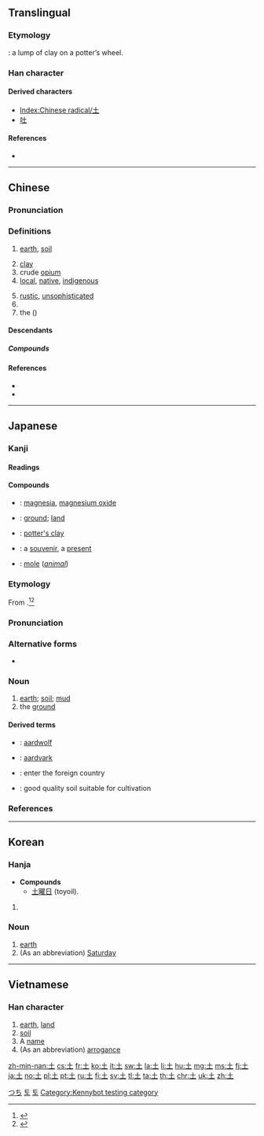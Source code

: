 {{also|士|±}}
==Translingual==
{{stroke order|type=animate}}

===Etymology===
{{Han etyl}}
{{liushu|p}}: a lump of clay on a potter’s wheel.

===Han character===
{{Han char|rn=32|rad=土|as=00|sn=3|four=40100|canj=G}}

====Derived characters====
* [[Index:Chinese radical/土]]
* [[吐]]

====References====
* {{Han ref|kx=0223.010|dkj=04867|dj=0453.230|hdz=10415.010|uh=571F|ud=22303|bh=A467|bd=42087}}
[[Category:CJKV radicals| ]]

----

==Chinese==
{{zh-forms}}

===Pronunciation===
{{zh-pron
|m=tǔ
|ma=y
|c=tou2
|h=pfs=thú
|md=tù
|mn=thó͘
|w=2thu
|mc=y
|oc=y
|cat=n,pn,a
}}

===Definitions===
{{zh-hanzi}}

# [[earth]], [[soil]]
#: {{zh-x|這兒{r} 的 '''土''' 夠 肥 的。|The '''soil''' here is quite fertile.}}
# [[clay]]
# crude [[opium]]
# [[local]], [[native]], [[indigenous]]
#: {{zh-l|土著|aboriginal}}
# [[rustic]], [[unsophisticated]]
# {{surname|lang=zh}}
# the {{w|Tujia people|Tujia ethnic group}} ({{zh-l|土家族}})

====Descendants====
{{CJKV|土|つ|j2=と|토|thổ}}

=====Compounds=====
{{zh-der|土城|陶土|土壩|土包子|土崩瓦解|土布|土財主|土產|土道|土地|土地改革|土地廟|土豆|土豆兒|土耳其|土法|土方|土方兒|土房|土肥|土匪|土糞|土改|土崗|土疙瘩|土埂|土豪|土話|土皇帝|土黃|土貨|土家族|土建|土階茅茨|土坎|土坎兒|土庫曼|土庫曼斯坦|土塊|土牢|土老財|土老帽兒|土壘|土里土氣|土名|土模|土木|土木工程|土木形骸|土牛木馬|土偶|土坯|土坡|土坡兒|土氣|土牆|土壤|土人|土色|土生土長|土石方|土俗|土特產|土頭土腦|土溫|土物|土星|土腥氣|土性|土洋結合|土音|土語|土葬|土造|土政策|土紙|土質|土著|土專家|土族}}

====References====
* {{R:cedict}}
* {{thcwd|192}}

----

==Japanese==

===Kanji===
{{ja-kanji|grade=1|rs=土00}}

====Readings====
{{ja-readings
|goon=[[つ]] (tsu)
|kanon=[[と]] (to)
|kanyoon=[[ど]] (do)
|kun=[[つち]] (tsuchi)}}

====Compounds====
{{der-top|Compounds}}
* {{ja-r|苦土|くど}}: [[magnesia]], [[magnesium oxide]]
* {{ja-r|土地|とち}}: [[ground]]; [[land]]
* {{ja-r|陶土|とうど}}: [[potter's clay]]
* {{ja-r|土産|みやげ}}: a [[souvenir]], a [[present]]
* {{ja-r|土竜|もぐら}}: [[mole]] (''[[animal]]'')
{{der-bottom}}

{{ja-kanjitab|つち|yomi=k}}

===Etymology===
From {{etyl|ojp|ja|sort=つち}}.<ref name="KDJ">{{R:Kokugo Dai Jiten}}</ref><ref name="DJR">{{R:Daijirin}}</ref>

===Pronunciation===
{{ja-pron|yomi=k|つち|acc=2|dev=1|acc_ref=DJR,NHK}}

===Alternative forms===
* {{ja-l|地}}

===Noun===
{{ja-noun|つち}}

# [[earth]]; [[soil]]; [[mud]]
# the [[ground]]

====Derived terms====
* {{ja-r|土狼|つちおおかみ}}: [[aardwolf]]
* {{ja-r|土豚|つちぶた}}: [[aardvark]]
* {{ja-r|土を踏む|つち を ふむ}}: enter the foreign country
* {{ja-r|真土|まつち}}: good quality soil suitable for cultivation

===References===
<references/>

[[Category:1000 Japanese basic words|つち]]

----

==Korean==

===Hanja===
{{ko-hanja|hangeul=[[토]], [[두]]|mr=t'o, tu|y=tho, twu|eumhun=[[흙]], [[뿌리]]|ehrv=heulk, ppuri|ehmr=hŭk, ppuri|ehy=hulk, ppuli}}
* '''Compounds'''
** [[土曜日]] (toyoil).

# {{defn|lang=ko|sort=土00}}

===Noun===
{{ko-noun|hangeul=토}}

# [[earth]]
# (As an abbreviation) [[Saturday]]

[[Category:ko:Days of the week|토]]
[[Category:Hanja readings|토]]

----

==Vietnamese==

===Han character===
{{vi-hantu|[[thổ]], [[tiên]]|rs=土00}}

# [[earth]], [[land]]
# [[soil]]
# A [[name]]
# (As an abbreviation) [[arrogance]]

[[Category:Kennybot testing category]]

[[zh-min-nan:土]]
[[cs:土]]
[[fr:土]]
[[ko:土]]
[[it:土]]
[[sw:土]]
[[la:土]]
[[li:土]]
[[hu:土]]
[[mg:土]]
[[ms:土]]
[[fj:土]]
[[ja:土]]
[[no:土]]
[[pl:土]]
[[pt:土]]
[[ru:土]]
[[fi:土]]
[[sv:土]]
[[tl:土]]
[[ta:土]]
[[th:土]]
[[chr:土]]
[[uk:土]]
[[zh:土]]